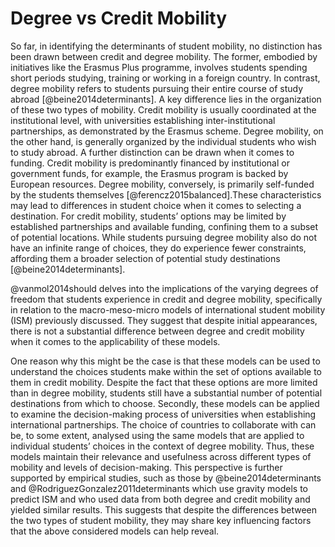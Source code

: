 # Degree vs Credit Mobility {#sec:credits}

So far, in identifying the determinants of student mobility, no distinction has been drawn between credit and degree mobility. The former, embodied by initiatives like the Erasmus Plus programme, involves students spending short periods studying, training or working in a foreign country. In contrast, degree mobility refers to students pursuing their entire course of study abroad [@beine2014determinants]. A key difference lies in the organization of these two types of mobility. Credit mobility is usually coordinated at the institutional level, with universities establishing inter-institutional partnerships, as demonstrated by the Erasmus scheme. Degree mobility, on the other hand, is generally organized by the individual students who wish to study abroad. A further distinction can be drawn when it comes to funding. Credit mobility is predominantly financed by institutional or government funds, for example, the Erasmus program is backed by European resources. Degree mobility, conversely, is primarily self-funded by the students themselves [@ferencz2015balanced].These characteristics may lead to differences in student choice when it comes to selecting a destination. For credit mobility, students' options may be limited by established partnerships and available funding, confining them to a subset of potential locations. While students pursuing degree mobility also do not have an infinite range of choices, they do experience fewer constraints, affording them a broader selection of potential study destinations [@beine2014determinants].

@vanmol2014should delves into the implications of the varying degrees of freedom that students experience in credit and degree mobility, specifically in relation to the macro-meso-micro models of international student mobility (ISM) previously discussed. They suggest that despite initial appearances, there is not a substantial difference between degree and credit mobility when it comes to the applicability of these models.

One reason why this might be the case is that these models can be used to understand the choices students make within the set of options available to them in credit mobility. Despite the fact that these options are more limited than in degree mobility, students still have a substantial number of potential destinations from which to choose. Secondly, these models can be applied to examine the decision-making process of universities when establishing international partnerships. The choice of countries to collaborate with can be, to some extent, analysed using the same models that are applied to individual students' choices in the context of degree mobility. Thus, these models maintain their relevance and usefulness across different types of mobility and levels of decision-making. This perspective is further supported by empirical studies, such as those by @beine2014determinants and @RodriguezGonzalez2011determinants which use gravity models to predict ISM and who used data from both degree and credit mobility and yielded similar results. This suggests that despite the differences between the two types of student mobility, they may share key influencing factors that the above considered models can help reveal.
